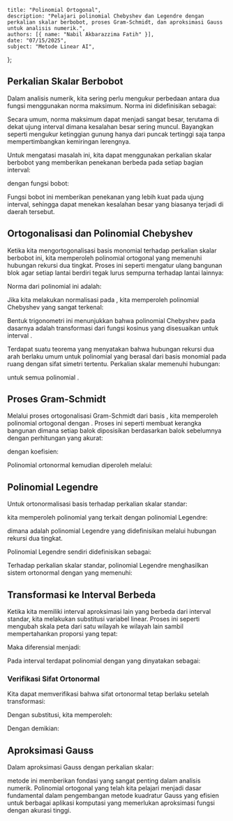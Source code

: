     title: "Polinomial Ortogonal",
    description: "Pelajari polinomial Chebyshev dan Legendre dengan perkalian skalar berbobot, proses Gram-Schmidt, dan aproksimasi Gauss untuk analisis numerik.",
    authors: [{ name: "Nabil Akbarazzima Fatih" }],
    date: "07/15/2025",
    subject: "Metode Linear AI",
};

## Perkalian Skalar Berbobot

Dalam analisis numerik, kita sering perlu mengukur perbedaan antara dua fungsi menggunakan norma maksimum. Norma ini didefinisikan sebagai:

<BlockMath math="\|f - g\|_\infty = \max_{x \in [-1,1]} |f(x) - g(x)|" />

Secara umum, norma maksimum dapat menjadi sangat besar, terutama di dekat ujung interval dimana kesalahan besar sering muncul. Bayangkan seperti mengukur ketinggian gunung hanya dari puncak tertinggi saja tanpa mempertimbangkan kemiringan lerengnya. 

Untuk mengatasi masalah ini, kita dapat menggunakan perkalian skalar berbobot yang memberikan penekanan berbeda pada setiap bagian interval:

<BlockMath math="\langle f, g \rangle_\omega = \int_{-1}^{1} f(x)g(x)\omega(x) \, dx" />

dengan fungsi bobot:

<BlockMath math="\omega(x) = \frac{1}{\sqrt{1-x^2}}" />

Fungsi bobot ini memberikan penekanan yang lebih kuat pada ujung interval, sehingga dapat menekan kesalahan besar yang biasanya terjadi di daerah tersebut.

## Ortogonalisasi dan Polinomial Chebyshev

Ketika kita mengortogonalisasi basis monomial <InlineMath math="1, x, \ldots, x^n" /> terhadap perkalian skalar berbobot ini, kita memperoleh polinomial ortogonal <InlineMath math="p_k" /> yang memenuhi hubungan rekursi dua tingkat. Proses ini seperti mengatur ulang bangunan blok agar setiap lantai berdiri tegak lurus sempurna terhadap lantai lainnya:

<MathContainer>
<BlockMath math="p_0(x) = 1" />
<BlockMath math="p_1(x) = x" />
<BlockMath math="p_{k+1}(x) = 4xp_k(x) - 4p_{k-1}(x), \quad k = 1, \ldots, n" />
</MathContainer>

Norma dari polinomial ini adalah:

<MathContainer>
<BlockMath math="\|p_k\|_\omega = \begin{cases}
\sqrt{\pi}, & k = 0 \\
\sqrt{\pi/2}, & k \neq 0
\end{cases}" />
<BlockMath math="p_k(1) = 2^{k-1}" />
</MathContainer>

Jika kita melakukan normalisasi pada <InlineMath math="x = 1" />, kita memperoleh polinomial Chebyshev yang sangat terkenal:

<BlockMath math="T_k(x) = 2^{1-k}p_k(x) = \cos(k \arccos(x)), \quad k = 0, 1, 2, \ldots" />

Bentuk trigonometri ini menunjukkan bahwa polinomial Chebyshev pada dasarnya adalah transformasi dari fungsi kosinus yang disesuaikan untuk interval <InlineMath math="[-1, 1]" />.

Terdapat suatu teorema yang menyatakan bahwa hubungan rekursi dua arah berlaku umum untuk polinomial yang berasal dari basis monomial pada ruang <InlineMath math="C([-1, 1])" /> dengan sifat simetri tertentu. Perkalian skalar memenuhi hubungan:

<BlockMath math="\langle p, xq \rangle = \langle xp, q \rangle" />

untuk semua polinomial <InlineMath math="p, q \in P" />.

## Proses Gram-Schmidt

Melalui proses ortogonalisasi Gram-Schmidt dari basis <InlineMath math="1, x, \ldots, x^n" />, kita memperoleh polinomial ortogonal <InlineMath math="\tilde{p}_k" /> dengan <InlineMath math="k = 0, \ldots, n" />. Proses ini seperti membuat kerangka bangunan dimana setiap balok diposisikan berdasarkan balok sebelumnya dengan perhitungan yang akurat:

<MathContainer>
<BlockMath math="\tilde{p}_0(x) = 1" />
<BlockMath math="\tilde{p}_1(x) = x - \beta_0" />
<BlockMath math="\tilde{p}_{k+1}(x) = (x - \beta_k)\tilde{p}_k(x) - \gamma_k\tilde{p}_{k-1}(x), \quad k = 1, \ldots, n" />
</MathContainer>

dengan koefisien:

<MathContainer>
<BlockMath math="\beta_k = \frac{\langle x\tilde{p}_k, \tilde{p}_k \rangle}{\|\tilde{p}_k\|^2}, \quad k = 0, \ldots, n" />
<BlockMath math="\gamma_k = \frac{\|\tilde{p}_k\|^2}{\|\tilde{p}_{k-1}\|^2}, \quad k = 1, \ldots, n" />
</MathContainer>

Polinomial ortonormal kemudian diperoleh melalui:

<BlockMath math="p_k = \|\tilde{p}_k\|^{-1}\tilde{p}_k, \quad k = 0, \ldots, n" />

## Polinomial Legendre

Untuk ortonormalisasi basis <InlineMath math="1, x, \ldots, x^n" /> terhadap perkalian skalar standar:

<BlockMath math="\langle f, g \rangle = \int_{-1}^{1} f(x)g(x) \, dx" />

kita memperoleh polinomial yang terkait dengan polinomial Legendre:

<BlockMath math="\varphi_k(x) = \frac{(2k-2)!}{(k-1)!^2} \sqrt{\frac{2k-1}{2^{k-1}}} L_{k-1}(x), \quad k = 1, \ldots, n+1" />

dimana <InlineMath math="L_k(x)" /> adalah polinomial Legendre yang didefinisikan melalui hubungan rekursi dua tingkat.

Polinomial Legendre sendiri didefinisikan sebagai:

<MathContainer>
<BlockMath math="L_0(x) = 1" />
<BlockMath math="L_1(x) = x" />
<BlockMath math="L_{k+1}(x) = xL_k(x) - \frac{k^2}{4k^2-1}L_{k-1}(x), \quad k = 1, \ldots, n" />
</MathContainer>

Terhadap perkalian skalar standar, polinomial Legendre menghasilkan sistem ortonormal <InlineMath math="\varphi_i : [-1, 1] \to \mathbb{R}" /> dengan <InlineMath math="i = 0, \ldots, n" /> yang memenuhi:

<BlockMath math="\langle \varphi_i, \varphi_j \rangle_t = \delta_{ij}" />

## Transformasi ke Interval Berbeda

Ketika kita memiliki interval aproksimasi lain <InlineMath math="[a, b]" /> yang berbeda dari interval standar, kita melakukan substitusi variabel linear. Proses ini seperti mengubah skala peta dari satu wilayah ke wilayah lain sambil mempertahankan proporsi yang tepat:

<MathContainer>
<BlockMath math="x = a + \frac{b-a}{2}(t+1) \in [a, b]" />
<BlockMath math="t = -1 + \frac{2}{b-a}(x-a) \in [-1, 1]" />
</MathContainer>

Maka diferensial menjadi:

<BlockMath math="dx = \frac{b-a}{2}dt" />

Pada interval <InlineMath math="[a, b]" /> terdapat polinomial <InlineMath math="\tilde{\varphi}_i : [a, b] \to \mathbb{R}" /> dengan <InlineMath math="i = 0, \ldots, n" /> yang dinyatakan sebagai:

<BlockMath math="\tilde{\varphi}_i(x) = \sqrt{\frac{2}{b-a}}\varphi_i\left(-1 + \frac{2}{b-a}(x-a)\right) = \sqrt{\frac{2}{b-a}}\varphi_i(t)" />

### Verifikasi Sifat Ortonormal

Kita dapat memverifikasi bahwa sifat ortonormal tetap berlaku setelah transformasi:

<MathContainer>
<BlockMath math="\langle \tilde{\varphi}_i, \tilde{\varphi}_j \rangle_x = \int_a^b \tilde{\varphi}_i(x)\tilde{\varphi}_j(x) \, dx" />
<BlockMath math="= \int_a^b \sqrt{\frac{2}{b-a}}\varphi_i\left(-1 + \frac{2}{b-a}(x-a)\right)" />
<BlockMath math="\times \sqrt{\frac{2}{b-a}}\varphi_j\left(-1 + \frac{2}{b-a}(x-a)\right) \, dx" />
</MathContainer>

Dengan substitusi, kita memperoleh:

<MathContainer>
<BlockMath math="= \int_{-1}^1 \frac{2}{b-a}\varphi_i(t)\varphi_j(t) \frac{b-a}{2} \, dt" />
<BlockMath math="= \int_{-1}^1 \varphi_i(t)\varphi_j(t) \, dt = \langle \varphi_i, \varphi_j \rangle_t = \delta_{ij}" />
</MathContainer>

Dengan demikian:

<BlockMath math="\langle f, \tilde{\varphi}_i \rangle_x = \int_a^b f(x)\varphi_i\left(-1 + \frac{2}{b-a}(x-a)\right)\sqrt{\frac{2}{b-a}} \, dx" />

## Aproksimasi Gauss

Dalam aproksimasi Gauss dengan perkalian skalar:

<BlockMath math="\langle f, g \rangle = \int_{-1}^1 f(t)g(x) \, dx" />

metode ini memberikan fondasi yang sangat penting dalam analisis numerik. Polinomial ortogonal yang telah kita pelajari menjadi dasar fundamental dalam pengembangan metode kuadratur Gauss yang efisien untuk berbagai aplikasi komputasi yang memerlukan aproksimasi fungsi dengan akurasi tinggi.